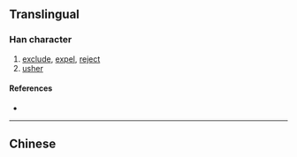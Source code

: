 {{also|擯}}
{{character info/new}}
==Translingual==

===Han character===
{{Han char|rn=64|rad=手|as=10|sn=13|four=|canj=QJOC|ids=⿰扌宾}}

# [[exclude]], [[expel]], [[reject]]
# [[usher]]

====References====
* {{Han ref|kx=0449.081|hdz=31937.030|uh=6448|ud=25672}}

----

==Chinese==
{{zh-see|擯}}